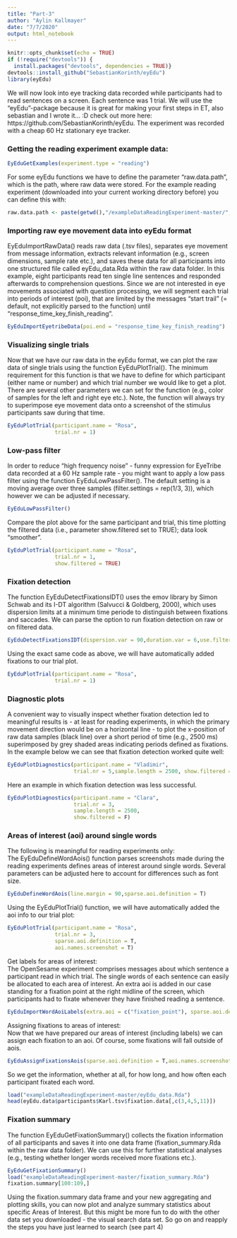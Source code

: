 ```yaml
---
title: "Part-3"
author: "Aylin Kallmayer"
date: "7/7/2020"
output: html_notebook
---
```


```r
knitr::opts_chunk$set(echo = TRUE)
if (!require("devtools")) {
  install.packages("devtools", dependencies = TRUE)}
devtools::install_github("SebastianKorinth/eyEdu") 
library(eyEdu)
```

We will now look into eye tracking data recorded while participants had to read sentences on a screen. Each sentence was 1 trial. We will use the "eyEdu"-package because it is great for making your first steps in ET, also sebastian and I wrote it... :D check out more here: https://github.com/SebastianKorinth/eyEdu. The experiment was recorded with a cheap 60 Hz stationary eye tracker.

### Getting the reading experiment example data:  
```r
EyEduGetExamples(experiment.type = "reading")
```

For some eyEdu functions we have to define the parameter "raw.data.path", which is the path, where raw data were stored. For the example reading experiment (downloaded into your current working directory before) you can define this with:  
```r
raw.data.path <- paste(getwd(),"/exampleDataReadingExperiment-master/", sep = "")
```

### Importing raw eye movement data into eyEdu format  
EyEduImportRawData() reads raw data (.tsv files), separates eye movement from message information, extracts relevant information (e.g., screen dimensions, sample rate etc.), and saves these data for all participants into one structured file called eyEdu\_data.Rda within the raw data folder.
In this example, eight participants read ten single line sentences and responded afterwards to comprehension questions. Since we are not interested in eye movements associated with question processing, we will segment each trial into periods of interest (poi), that are limited by the messages "start trail" (= default, not explicitly parsed to the function) until "response\_time\_key\_finish\_reading".  
```r
EyEduImportEyetribeData(poi.end = "response_time_key_finish_reading")
```

### Visualizing single trials  
Now that we have our raw data in the eyEdu format, we can plot the raw data of single trials using the function EyEduPlotTrial().
The minimum requirement for this function is that we have to define for which participant (either name or number) and which trial number we would like to get a plot. There are several other parameters we can set for the function (e.g., color of samples for the left and right eye etc.). Note, the function will always try to superimpose eye movement data onto a screenshot of the stimulus participants saw during that time.  
```r
EyEduPlotTrial(participant.name = "Rosa", 
               trial.nr = 1)
```

### Low-pass filter  
In order to reduce "high frequency noise" - funny expression for EyeTribe data recorded at a 60 Hz sample rate - 
you might want to apply a low pass filter using the function EyEduLowPassFilter(). The default setting is a moving 
average over three samples (filter.settings = rep(1/3, 3)), which however we can be adjusted if necessary.  
```r
EyEduLowPassFilter()
```

Compare the plot above for the same participant and trial, this time plotting the filtered data (i.e., parameter show.filtered set to TRUE); data look "smoother".  
```r
EyEduPlotTrial(participant.name = "Rosa", 
               trial.nr = 1,
               show.filtered = TRUE)
```

### Fixation detection  
The function EyEduDetectFixationsIDT() uses the emov library by Simon Schwab and its I-DT algorithm 
(Salvucci & Goldberg, 2000), which uses dispersion limits at a minimum time periode to distinguish between 
fixations and saccades. We can parse the option to run fixation detection on raw or on filtered data.  
```r
EyEduDetectFixationsIDT(dispersion.var = 90,duration.var = 6,use.filtered = F)
```

Using the exact same code as above, we will have automatically added fixations to our trial plot.  
```r
EyEduPlotTrial(participant.name = "Rosa", 
               trial.nr = 1)
```

### Diagnostic plots  
A convenient way to visually inspect whether fixation detection led to meaningful results is - at least for reading experiments, in which the primary movement direction would be on a horizontal line - to plot the x-position of raw data samples (black line) over a short period of time (e.g., 2500 ms) superimposed by grey shaded areas indicating periods defined as fixations. In the example below we can see that fixation detection worked quite well:  
```r
EyEduPlotDiagnostics(participant.name = "Vladimir",
                     trial.nr = 5,sample.length = 2500, show.filtered = F)
```

Here an example in which fixation detection was less successful.  
```r
EyEduPlotDiagnostics(participant.name = "Clara",
                     trial.nr = 3,
                     sample.length = 2500, 
                     show.filtered = F)
```

### Areas of interest (aoi) around single words  
The following is meaningful for reading experiments only:  
The EyEduDefineWordAois() function parses screenshots made during the reading experiments defines areas of interest around single words.
Several parameters can be adjusted here to account for differences such as font size.  
```r
EyEduDefineWordAois(line.margin = 90,sparse.aoi.definition = T)
```

Using the EyEduPlotTrial() function, we will have automatically added the aoi info to our trial plot:  
```r
EyEduPlotTrial(participant.name = "Rosa", 
               trial.nr = 3,
               sparse.aoi.definition = T,
               aoi.names.screenshot = T)
```

Get labels for areas of interest:  
The OpenSesame experiment comprises messages about which sentence a participant read in which trial. 
The single words of each sentence can easily be allocated to each area of interest. 
An extra aoi is added in our case standing for a fixation point at the right midline of the screen, 
which participants had to fixate whenever they have finished reading a sentence.  
```r
EyEduImportWordAoiLabels(extra.aoi = c("fixation_point"), sparse.aoi.definition = T)
```

Assigning fixations to areas of interest:  
Now that we have prepared our areas of interest (including labels) we can assign each fixation to an aoi. 
Of course, some fixations will fall outside of aois.  
```r
EyEduAssignFixationsAois(sparse.aoi.definition = T,aoi.names.screenshot = T)
```

So we get the information, whether at all, for how long, and how often each participant fixated each word.  
```r
load("exampleDataReadingExperiment-master/eyEdu_data.Rda")
head(eyEdu.data$participants$Karl.tsv$fixation.data[,c(3,4,5,11)])
```

### Fixation summary  
The function EyEduGetFixationSummary() collects the fixation information of all participants and saves it 
into one data frame (fixation\_summary.Rda within the raw data folder). We can use this for further statistical 
analyses (e.g., testing whether longer words received more fixations etc.).  
```r
EyEduGetFixationSummary()
load("exampleDataReadingExperiment-master/fixation_summary.Rda")
fixation.summary[100:109,]
```

Using the fixation.summary data frame and your new aggregating and plotting skills, you can now plot and analyze summary statistics about specific Areas of Interest. But this might be more fun to do with the other data set you downloaded - the visual search data set.
So go on and reapply the steps you have just learned to search (see part 4)

